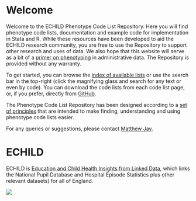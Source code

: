 # Welcome {.unnumbered}

Welcome to the ECHILD Phenotype Code List Repository. Here you will find phenotype code lists, documentation and example code for implementation in Stata and R. While these resources have been developed to aid the ECHILD research community, you are free to use the Repository to support other research and uses of data. We also hope that this website will serve as a bit of a [primer on phenotyping](primer.qmd) in administrative data. The Repository is provided without any warranty.

To get started, you can browse the [index of available lists](code_list_index.qmd) or use the search bar in the top-right (click the magnifying glass and search for any text or even by code). You can download the code lists from each code list page, or, if you prefer, directly from [GitHub](https://github.com/UCL-ECHILD/phenotype-code-lists).

The Phenotype Code List Repository has been designed according to a [set of principles](principles.qmd) that are intended to make finding, understanding and using phenotype code lists easier.

For any queries or suggestions, please contact [Matthew Jay](mailto:matthew.jay@ucl.ac.uk).

# ECHILD

ECHILD is [Education and Child Health Insights from Linked Data](https://www.echild.ac.uk){target="_blank"}, which links the National Pupil Database and Hospital Episode Statistics plus other relevant datasets) for all of England.

![](static/echild-intro.png){fig-alt="The ECHILD logo."}    
